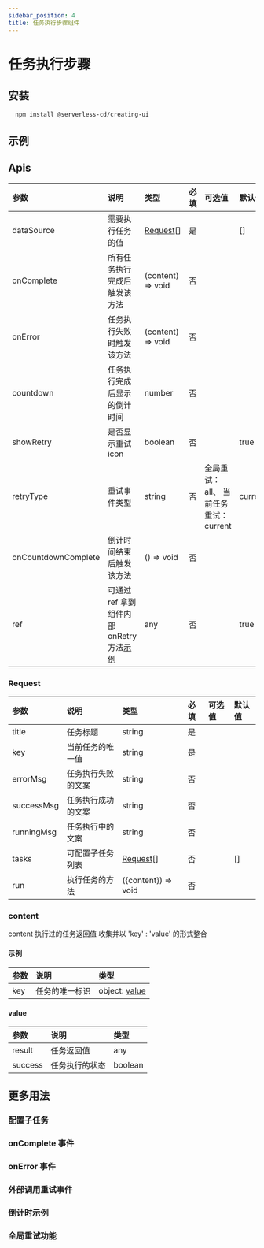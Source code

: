 ```yaml
---
sidebar_position: 4
title: 任务执行步骤组件
---
```



# 任务执行步骤

## 安装

```bash
  npm install @serverless-cd/creating-ui
```

## 示例

<CodeBase codeSource={tmpl}>
  <CreatingDemo />
</CodeBase>

## Apis

| 参数                | 说明                                                          | 类型                  | 必填 | 可选值                                 | 默认值  |
| :------------------ | :------------------------------------------------------------ | :-------------------- | :--- | :------------------------------------- | :------ |
| dataSource          | 需要执行任务的值                                              | [Request](#request)[] | 是   |                                        | []      |
| onComplete          | 所有任务执行完成后触发该方法                                  | (content) => void     | 否   |                                        |         |
| onError             | 任务执行失败时触发该方法                                      | (content) => void     | 否   |                                        |         |
| countdown           | 任务执行完成后显示的倒计时间                                  | number                | 否   |                                        |         |
| showRetry           | 是否显示重试 icon                                             | boolean               | 否   |                                        | true    |
| retryType           | 重试事件类型                                                  | string                | 否   | 全局重试： all、 当前任务重试：current | current |
| onCountdownComplete | 倒计时间结束后触发该方法                                      | () => void            | 否   |                                        |         |
| ref                 | 可通过 ref 拿到组件内部 onRetry 方法[示例](#外部调用重试事件) | any                   | 否   |                                        | true    |

### Request

| 参数       | 说明               | 类型                  | 必填 | 可选值 | 默认值 |
| :--------- | :----------------- | :-------------------- | :--- | :----- | :----- |
| title      | 任务标题           | string                | 是   |        |        |
| key        | 当前任务的唯一值   | string                | 是   |        |        |
| errorMsg   | 任务执行失败的文案 | string                | 否   |        |        |
| successMsg | 任务执行成功的文案 | string                | 否   |        |        |
| runningMsg | 任务执行中的文案   | string                | 否   |        |        |
| tasks      | 可配置子任务列表   | [Request](#request)[] | 否   |        | []     |
| run        | 执行任务的方法     | ({content}) => void   | 否   |        |        |

### content

content 执行过的任务返回值 收集并以 'key' : 'value' 的形式整合

#### 示例

| 参数 | 说明           | 类型                    |
| :--- | :------------- | :---------------------- |
| key  | 任务的唯一标识 | object: [value](#value) |

#### value

| 参数    | 说明           | 类型    |
| :------ | :------------- | :------ |
| result  | 任务返回值     | any     |
| success | 任务执行的状态 | boolean |

## 更多用法

### 配置子任务

<CodeBase codeSource={CreatingTasksTmpl}>
  <CreatingTasks />
</CodeBase>

### onComplete 事件

<CodeBase codeSource={CreatingSuccessTmpl}>
  <CreatingSuccess />
</CodeBase>

### onError 事件

<CodeBase codeSource={CreatingErrorTmpl}>
  <CreatingError />
</CodeBase>

### 外部调用重试事件

<CodeBase codeSource={CreatingError2Tmpl}>
  <CreatingError2 />
</CodeBase>

### 倒计时示例

<CodeBase codeSource={CreatingDownTmpl}>
  <CreatingDown />
</CodeBase>

### 全局重试功能

<CodeBase codeSource={CreatingError3Tmpl}>
  <CreatingError3 />
</CodeBase>
